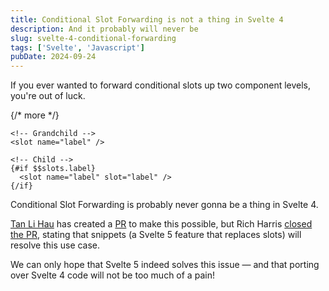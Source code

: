 ```yaml
---
title: Conditional Slot Forwarding is not a thing in Svelte 4
description: And it probably will never be
slug: svelte-4-conditional-forwarding
tags: ['Svelte', 'Javascript']
pubDate: 2024-09-24
---
```


If you ever wanted to forward conditional slots up two component levels, you're out of luck.

{/* more */}

```svelte
<!-- Grandchild -->
<slot name="label" />
```

```svelte
<!-- Child -->
{#if $$slots.label}
  <slot name="label" slot="label" />
{/if}
```

Conditional Slot Forwarding is probably never gonna be a thing in Svelte 4.

[Tan Li Hau](https://github.com/tanhauhau) has created a [PR](https://github.com/sveltejs/svelte/pull/8304) to make this possible, but Rich Harris [closed the PR](https://github.com/sveltejs/svelte/pull/8304#issuecomment-2030741921), stating that snippets (a Svelte 5 feature that replaces slots) will resolve this use case.

We can only hope that Svelte 5 indeed solves this issue — and that porting over Svelte 4 code will not be too much of a pain!
